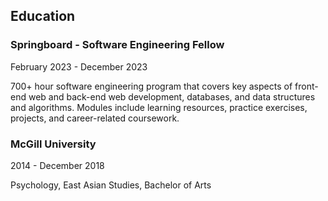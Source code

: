 
## Education

### Springboard - Software Engineering Fellow

<Callout emoji="💻">February 2023 - December 2023</Callout>

700+ hour software engineering program that covers key aspects of front-end web and back-end web
development, databases, and data structures and algorithms. Modules include learning resources, practice exercises, projects, and career-related coursework.

### McGill University

<Callout emoji="🇨🇦">2014 - December 2018</Callout>

Psychology, East Asian Studies, Bachelor of Arts
